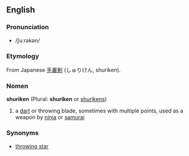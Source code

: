==English==
===Pronunciation===
*/ʃuːrəkən/
===Etymology===
From Japanese [[手裏剣]] (しゅりけん, shuriken).
===Nomen===
'''shuriken''' (Plural: '''shuriken''' or [[shurikens]])

#a [[dart]] or throwing blade, sometimes with multiple points, used as a weapon by [[ninja]] or [[samurai]]
===Synonyms===
*[[throwing star]]